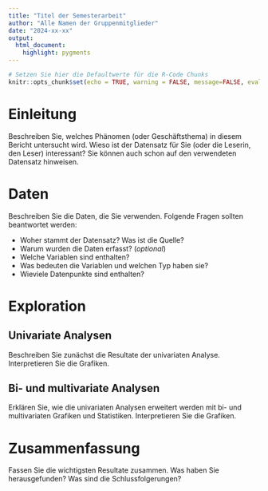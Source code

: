 ```yaml
---
title: "Titel der Semesterarbeit"
author: "Alle Namen der Gruppenmitglieder"
date: "2024-xx-xx"
output: 
  html_document:
    highlight: pygments
---
```



```r
# Setzen Sie hier die Defaultwerte für die R-Code Chunks
knitr::opts_chunk$set(echo = TRUE, warning = FALSE, message=FALSE, eval=TRUE)
```


# Einleitung

Beschreiben Sie, welches Phänomen (oder Geschäftsthema) in diesem Bericht untersucht wird. Wieso ist der Datensatz für Sie (oder die Leserin, den Leser) interessant? Sie können auch schon auf den verwendeten Datensatz hinweisen.

# Daten

Beschreiben Sie die Daten, die Sie verwenden. Folgende Fragen sollten beantwortet werden:

- Woher stammt der Datensatz? Was ist die Quelle? 
- Warum wurden die Daten erfasst? (*optional*)
- Welche Variablen sind enthalten? 
- Was bedeuten die Variablen und welchen Typ haben sie?
- Wieviele Datenpunkte sind enthalten?


# Exploration

## Univariate Analysen

Beschreiben Sie zunächst die Resultate der univariaten Analyse. Interpretieren Sie die Grafiken.

## Bi- und multivariate Analysen

Erklären Sie, wie die univariaten Analysen erweitert werden mit bi- und multivariaten Grafiken und Statistiken. Interpretieren Sie die Grafiken.

# Zusammenfassung 

Fassen Sie die wichtigsten Resultate zusammen. Was haben Sie herausgefunden? Was sind die Schlussfolgerungen?

